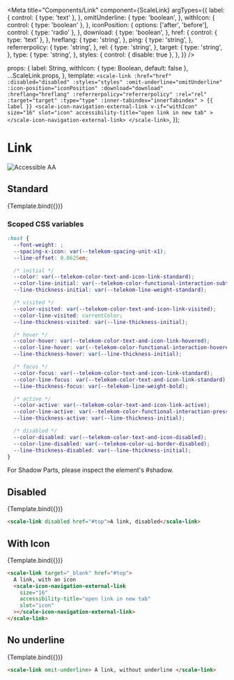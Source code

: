 
<Meta
  title="Components/Link"
  component={ScaleLink}
  argTypes={{
    label: {
      control: { type: 'text' },
    },
    omitUnderline: {
      type: 'boolean',
    },
    withIcon: {
      control: { type: 'boolean' },
    },
    iconPosition: {
      options: ['after', 'before'],
      control: { type: 'radio' },
    },
    download: {
      type: 'boolean',
    },
    href: {
      control: { type: 'text' },
    },
    hreflang: {
      type: 'string',
    },
    ping: {
      type: 'string',
    },
    referrerpolicy: {
      type: 'string',
    },
    rel: {
      type: 'string',
    },
    target: {
      type: 'string',
    },
    type: {
      type: 'string',
    },
    styles: {
      control: { disable: true },
    },
  }}
/>

  props: {
    label: String,
    withIcon: { type: Boolean, default: false },
    ...ScaleLink.props,
  },
  template: `
    <scale-link
      :href="href"
      :disabled="disabled"
      :styles="styles"
      :omit-underline="omitUnderline"
      :icon-position="iconPosition"
      :download="download"
      :hreflang="hreflang"
      :referrerpolicy="referrerpolicy"
      :rel="rel"
      :target="target"
      :type="type"
      :inner-tabindex="innerTabindex"
    >
      {{ label }}
      <scale-icon-navigation-external-link
        v-if="withIcon"
        size="16"
        slot="icon"
        accessibility-title="open link in new tab"
      ></scale-icon-navigation-external-link>
    </scale-link>
    `,
});

<div
  style={{
    display: 'inline-flex',
    alignItems: 'center',
    justifyContent: 'space-between',
    width: '100%',
  }}
>
  <h1>Link</h1>
  <img src="assets/aa.png" alt="Accessible AA" />
</div>

## Standard

<Canvas withSource="none">
  <Story
    name="Standard"
    args={{
      label: 'A link',
      href: '#top',
      disabled: false,
      omitUnderline: false,
      withIcon: false,
      iconPosition: 'after',
      download: false,
      hreflang: null,
      ping: null,
      referrerpolicy: null,
      rel: null,
      target: null,
      type: null,
    }}
  >
    {Template.bind({})}
  </Story>
</Canvas>

<ArgsTable story="Standard" />

### Scoped CSS variables

```css
:host {
  --font-weight: ;
  --spacing-x-icon: var(--telekom-spacing-unit-x1);
  --line-offset: 0.0625em;

  /* initial */
  --color: var(--telekom-color-text-and-icon-link-standard);
  --color-line-initial: var(--telekom-color-functional-interaction-subtle);
  --line-thickness-initial: var(--telekom-line-weight-standard);

  /* visited */
  --color-visited: var(--telekom-color-text-and-icon-link-visited);
  --color-line-visited: currentColor;
  --line-thickness-visited: var(--line-thickness-initial);

  /* hover */
  --color-hover: var(--telekom-color-text-and-icon-link-hovered);
  --color-line-hover: var(--telekom-color-functional-interaction-hovered);
  --line-thickness-hover: var(--line-thickness-initial);

  /* focus */
  --color-focus: var(--telekom-color-text-and-icon-link-standard);
  --color-line-focus: var(--telekom-color-text-and-icon-link-standard);
  --line-thickness-focus: var(--telekom-line-weight-bold);

  /* active */
  --color-active: var(--telekom-color-text-and-icon-link-active);
  --color-line-active: var(--telekom-color-functional-interaction-pressed);
  --line-thickness-active: var(--line-thickness-initial);

  /* disabled */
  --color-disabled: var(--telekom-color-text-and-icon-disabled);
  --color-line-disabled: var(--telekom-color-ui-border-disabled);
  --line-thickness-disabled: var(--line-thickness-initial);
}
```

For Shadow Parts, please inspect the element's #shadow.

## Disabled

<Canvas withSource="none">
  <Story
    name="Disabled"
    args={{
      label: 'A link, disabled',
      disabled: true,
    }}
  >
    {Template.bind({})}
  </Story>
</Canvas>

```html
<scale-link disabled href="#top">A link, disabled</scale-link>
```

## With Icon

<Canvas withSource="none">
  <Story
    name="With Icon"
    args={{
      label: 'A link, with an icon',
      href: '#top',
      withIcon: true,
      target: '_blank',
    }}
  >
    {Template.bind({})}
  </Story>
</Canvas>

```html
<scale-link target="_blank" href="#top">
  A link, with an icon
  <scale-icon-navigation-external-link
    size="16"
    accessibility-title="open link in new tab"
    slot="icon"
  ></scale-icon-navigation-external-link>
</scale-link>
```

## No underline

<Canvas withSource="none">
  <Story
    name="No underline"
    args={{
      label: 'A link, without an underline',
      omitUnderline: true,
    }}
  >
    {Template.bind({})}
  </Story>
</Canvas>

```html
<scale-link omit-underline> A link, without underline </scale-link>
```
